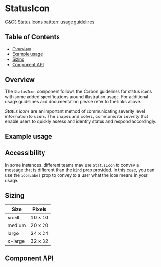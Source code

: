 
# StatusIcon

[C&CS Status Icons patttern usage guidelines](https://pages.github.ibm.com/cdai-design/pal/patterns/status-icons/)

## Table of Contents

- [Overview](#overview)
- [Example usage](#example-usage)
- [Sizing](#sizing)
- [Component API](#component-api)

## Overview

The `StatusIcon` component follows the Carbon guidelines for status icons with
some added specifications around illustration usage. For additional usage
guidelines and documentation please refer to the links above.

_Status icons_ are an important method of communicating severity level
information to users. The shapes and colors, communicate severity that enable
users to quickly assess and identify status and respond accordingly.

## Example usage

<Preview>
  <Story id="cloud-cognitive-canary-statusicon--default" />
</Preview>

## Accessibility

In some instances, different teams may use `StatusIcon` to convey a message that
is different than the `kind` prop provided. In this case, you can use the
`iconLabel` prop to convey to a user what the icon means in your usage.

## Sizing

| Size    | Pixels  |
| ------- | ------- |
| small   | 16 x 16 |
| medium  | 20 x 20 |
| large   | 24 x 24 |
| x-large | 32 x 32 |

## Component API

<Props />
